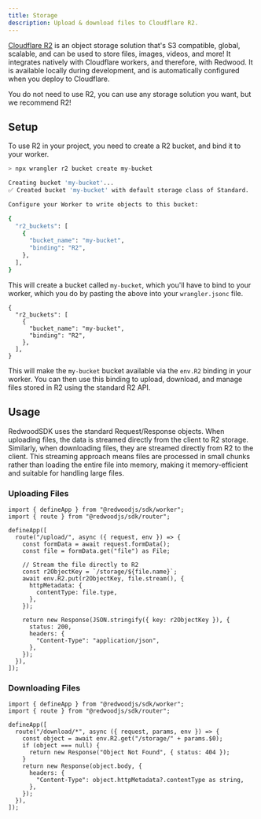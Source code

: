 ```yaml
---
title: Storage
description: Upload & download files to Cloudflare R2.
---
```



[Cloudflare R2](https://developers.cloudflare.com/r2/) is an object storage solution that's S3 compatible, global, scalable, and can be used to store files, images, videos, and more! It integrates natively with Cloudflare workers, and therefore, with Redwood. It is available locally during development, and is automatically configured when you deploy to Cloudflare.

<Aside type="tip" title="Pick your poison">
  You do not need to use R2, you can use any storage solution you want, but we
  recommend R2!
</Aside>

## Setup

To use R2 in your project, you need to create a R2 bucket, and bind it to your worker.

```bash showLineNumbers=false withOutput
> npx wrangler r2 bucket create my-bucket

Creating bucket 'my-bucket'...
✅ Created bucket 'my-bucket' with default storage class of Standard.

Configure your Worker to write objects to this bucket:

{
  "r2_buckets": [
    {
      "bucket_name": "my-bucket",
      "binding": "R2",
    },
  ],
}
```

This will create a bucket called `my-bucket`, which you'll have to bind to your worker, which you do by pasting the above into your `wrangler.jsonc` file.

```jsonc title="wrangler.jsonc"
{
  "r2_buckets": [
    {
      "bucket_name": "my-bucket",
      "binding": "R2",
    },
  ],
}
```

This will make the `my-bucket` bucket available via the `env.R2` binding in your worker. You can then use this binding to upload, download, and manage files stored in R2 using the standard R2 API.

## Usage

RedwoodSDK uses the standard Request/Response objects. When uploading files, the data is streamed directly from the client to R2 storage. Similarly, when downloading files, they are streamed directly from R2 to the client. This streaming approach means files are processed in small chunks rather than loading the entire file into memory, making it memory-efficient and suitable for handling large files.

### Uploading Files

```tsx title="src/worker.tsx"
import { defineApp } from "@redwoodjs/sdk/worker";
import { route } from "@redwoodjs/sdk/router";

defineApp([
  route("/upload/", async ({ request, env }) => {
    const formData = await request.formData();
    const file = formData.get("file") as File;

    // Stream the file directly to R2
    const r2ObjectKey = `/storage/${file.name}`;
    await env.R2.put(r2ObjectKey, file.stream(), {
      httpMetadata: {
        contentType: file.type,
      },
    });

    return new Response(JSON.stringify({ key: r2ObjectKey }), {
      status: 200,
      headers: {
        "Content-Type": "application/json",
      },
    });
  }),
]);
```

### Downloading Files

```tsx title="src/worker.tsx"
import { defineApp } from "@redwoodjs/sdk/worker";
import { route } from "@redwoodjs/sdk/router";

defineApp([
  route("/download/*", async ({ request, params, env }) => {
    const object = await env.R2.get("/storage/" + params.$0);
    if (object === null) {
      return new Response("Object Not Found", { status: 404 });
    }
    return new Response(object.body, {
      headers: {
        "Content-Type": object.httpMetadata?.contentType as string,
      },
    });
  }),
]);
```
